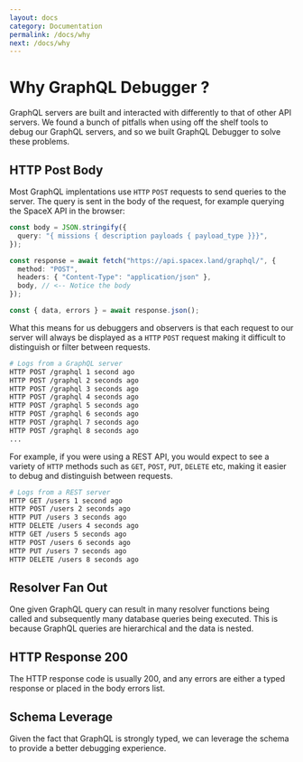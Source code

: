 ```yaml
---
layout: docs
category: Documentation
permalink: /docs/why
next: /docs/why
---
```


# Why GraphQL Debugger ?

GraphQL servers are built and interacted with differently to that of other API servers. We found a bunch of pitfalls when using off the shelf tools to debug our GraphQL servers, and so we built GraphQL Debugger to solve these problems.

## HTTP Post Body

Most GraphQL implentations use `HTTP` `POST` requests to send queries to the server. The query is sent in the body of the request, for example querying the SpaceX API in the browser: 

```ts
const body = JSON.stringify({
  query: "{ missions { description payloads { payload_type }}}",
});

const response = await fetch("https://api.spacex.land/graphql/", {
  method: "POST",
  headers: { "Content-Type": "application/json" },
  body, // <-- Notice the body
});

const { data, errors } = await response.json();
```

What this means for us debuggers and observers is that each request to our server will always be displayed as a `HTTP` `POST` request making it difficult to distinguish or filter between requests.

```sh
# Logs from a GraphQL server
HTTP POST /graphql 1 second ago
HTTP POST /graphql 2 seconds ago
HTTP POST /graphql 3 seconds ago
HTTP POST /graphql 4 seconds ago
HTTP POST /graphql 5 seconds ago
HTTP POST /graphql 6 seconds ago
HTTP POST /graphql 7 seconds ago
HTTP POST /graphql 8 seconds ago
...
```

For example, if you were using a REST API, you would expect to see a variety of `HTTP` methods such as `GET`, `POST`, `PUT`, `DELETE` etc, making it easier to debug and distinguish between requests.

```sh
# Logs from a REST server
HTTP GET /users 1 second ago
HTTP POST /users 2 seconds ago
HTTP PUT /users 3 seconds ago
HTTP DELETE /users 4 seconds ago
HTTP GET /users 5 seconds ago
HTTP POST /users 6 seconds ago
HTTP PUT /users 7 seconds ago
HTTP DELETE /users 8 seconds ago
```

## Resolver Fan Out

One given GraphQL query can result in many resolver functions being called and subsequently many database queries being executed. This is because GraphQL queries are hierarchical and the data is nested.

## HTTP Response 200

The HTTP response code is usually 200, and any errors are either a typed response or placed in the body errors list. 

## Schema Leverage

Given the fact that GraphQL is strongly typed, we can leverage the schema to provide a better debugging experience.